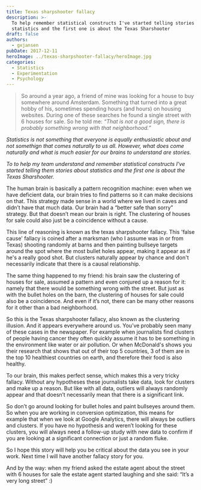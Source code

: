 ```yaml
---
title: Texas sharpshooter fallacy
description: >-
  To help remember statistical constructs I've started telling stories about
  statistics and the first one is about the Texas Sharshooter
draft: false
authors:
  - gxjansen
pubDate: 2017-12-11
heroImage: ../texas-sharpshooter-fallacy/heroImage.jpg
categories:
  - Statistics
  - Experimentation
  - Psychology
---
```

> So around a year ago, a friend of mine was looking for a house to buy somewhere around Amsterdam. Something that turned into a great hobby of his, sometimes spending hours (and hours) on housing websites. During one of these searches he found a single street with 6 houses for sale. So he told me: *“That is not a good sign, there is probably something wrong with that neighborhood.”*

*Statistics is not something that everyone is equally enthusiastic about and not somethign that comes naturally to us all. However, what does come naturally and what is much easier for our brains to understand are stories.*

*To to help my team understand and remember statistical constructs I've started telling them stories about statistics and the first one is about the Texas Sharshooter.*

The human brain is basically a pattern recognition machine: even when we have deficient data, our brain tries to find patterns so it can make decisions on that. This strategy made sense in a world where we lived in caves and didn’t have that much data. Our brain had a “better safe than sorry” strategy. But that doesn’t mean our brain is right. The clustering of houses for sale could also just be a coincidence without a cause.

This line of reasoning is known as the texas sharpshooter fallacy. This 'false cause' fallacy is coined after a marksman (who I assume was in or from Texas) shooting randomly at barns and then painting bullseye targets around the spot where the most bullet holes appear, making it appear as if he's a really good shot. But clusters naturally appear by chance and don't necessarily indicate that there is a causal relationship.

The same thing happened to my friend: his brain saw the clustering of houses for sale, assumed a pattern and even conjured up a reason for it: namely that there would be something wrong with the street. But just as with the bullet holes on the barn, the clustering of houses for sale could also be a coincidence. And even if it’s not, there can be many other reasons for it other than a bad neighborhood.

So this is the Texas sharpshooter fallacy, also known as the clustering illusion. And it appears everywhere around us. You’ve probably seen many of these cases in the newspaper. For example when journalists find clusters of people having cancer they often quickly assume it has to be something in the environment like water or air pollution. Or when McDonald's shows you their research that shows that out of their top 5 countries, 3 of them are in the top 10 healthiest countries on earth, and therefore their food is also healthy.

To our brain, this makes perfect sense, which makes this a very tricky fallacy. Without any hypotheses these journalists take data, look for clusters and make up a reason. But like with all data, outliers will always randomly appear and that doesn’t necessarily mean that there is a significant link.

So don’t go around looking for bullet holes and paint bullseyes around them. So when you are working in conversion optimization, this means for example that when we look at Google Analytics, there will always be outliers and clusters. If you have no hypothesis and weren’t looking for these clusters, you will always need a follow-up study with new data to confirm if you are looking at a significant connection or just a random fluke.

So I hope this story will help you be critical about the data you see in your work. Next time I will have another fallacy story for you.

And by the way: when my friend asked the estate agent about the street with 6 houses for sale the estate agent started laughing and she said: “It’s a very long street” :)
